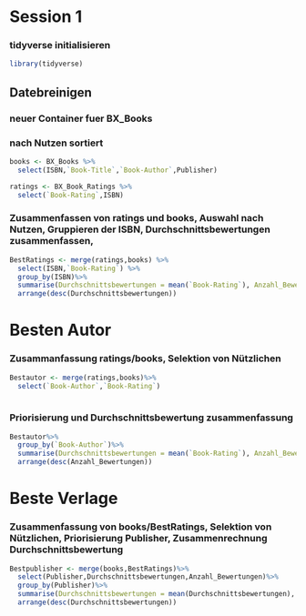 # Session 1
### tidyverse initialisieren 
```r
library(tidyverse)
```

## Datebreinigen

### neuer Container fuer BX_Books
### nach Nutzen sortiert 
```r
books <- BX_Books %>%
  select(ISBN,`Book-Title`,`Book-Author`,Publisher)
```

```r
ratings <- BX_Book_Ratings %>%
  select(`Book-Rating`,ISBN)
```

### Zusammenfassen von ratings und books, Auswahl nach Nutzen, Gruppieren der ISBN, Durchschnittsbewertungen zusammenfassen,
```r
BestRatings <- merge(ratings,books) %>%
  select(ISBN,`Book-Rating`) %>%
  group_by(ISBN)%>%
  summarise(Durchschnittsbewertungen = mean(`Book-Rating`), Anzahl_Bewertungen = n())%>%
  arrange(desc(Durchschnittsbewertungen))
```

# Besten Autor 
### Zusammanfassung ratings/books, Selektion von Nützlichen 

```r
Bestautor <- merge(ratings,books)%>%
  select(`Book-Author`,`Book-Rating`)
  
```
### Priorisierung und Durchschnittsbewertung zusammenfassung

```r
Bestautor%>%
  group_by(`Book-Author`)%>%
  summarise(Durchschnittsbewertungen = mean(`Book-Rating`), Anzahl_Bewertungen = n())%>%
  arrange(desc(Anzahl_Bewertungen))
```
 
# Beste Verlage
### Zusammenfassung von books/BestRatings, Selektion von Nützlichen, Priorisierung Publisher, Zusammenrechnung Durchschnittsbewertung
 
```r
Bestpublisher <- merge(books,BestRatings)%>%
  select(Publisher,Durchschnittsbewertungen,Anzahl_Bewertungen)%>%
  group_by(Publisher)%>%
  summarise(Durchschnittsbewertungen = mean(Durchschnittsbewertungen), Anzahl_Bewertungen = n())%>%
  arrange(desc(Durchschnittsbewertungen))
  
```